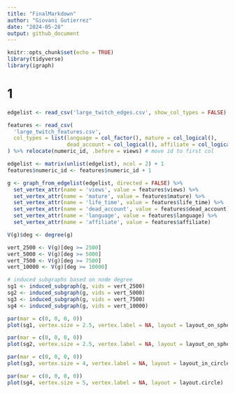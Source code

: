 ```yaml
---
title: "FinalMarkdown"
author: "Giovani Gutierrez"
date: "2024-05-28"
output: github_document
---
```


```r
knitr::opts_chunk$set(echo = TRUE)
library(tidyverse)
library(igraph)
```

# 1

```r
edgelist <- read_csv('large_twitch_edges.csv', show_col_types = FALSE)

features <- read_csv(
  'large_twitch_features.csv',
  col_types = list(language = col_factor(), mature = col_logical(),
                   dead_account = col_logical(), affiliate = col_logical())
) %>% relocate(numeric_id, .before = views) # move id to first col
```

```r
edgelist <- matrix(unlist(edgelist), ncol = 2) + 1
features$numeric_id <- features$numeric_id + 1 

g <- graph_from_edgelist(edgelist, directed = FALSE) %>% 
  set_vertex_attr(name = 'views', value = features$views) %>% 
  set_vertex_attr(name = 'mature', value = features$mature) %>% 
  set_vertex_attr(name = 'life_time', value = features$life_time) %>% 
  set_vertex_attr(name = 'dead_account', value = features$dead_account) %>% 
  set_vertex_attr(name = 'language', value = features$language) %>% 
  set_vertex_attr(name = 'affiliate', value = features$affiliate)
```

```r
V(g)$deg <- degree(g)
```

```r
vert_2500 <- V(g)[deg >= 2500]
vert_5000 <- V(g)[deg >= 5000]
vert_7500 <- V(g)[deg >= 7500]
vert_10000 <- V(g)[deg >= 10000]
```

```r
# induced subgraphs based on node degree
sg1 <- induced_subgraph(g, vids = vert_2500)
sg2 <- induced_subgraph(g, vids = vert_5000)
sg3 <- induced_subgraph(g, vids = vert_7500)
sg4 <- induced_subgraph(g, vids = vert_10000)
```

```r
par(mar = c(0, 0, 0, 0))
plot(sg1, vertex.size = 2.5, vertex.label = NA, layout = layout_on_sphere, edge.width = NA)
```

```r
par(mar = c(0, 0, 0, 0))
plot(sg2, vertex.size = 2.5, vertex.label = NA, layout = layout_on_sphere)
```

```r
par(mar = c(0, 0, 0, 0))
plot(sg3, vertex.size = 4, vertex.label = NA, layout = layout_in_circle)
```

```r
par(mar = c(0, 0, 0, 0))
plot(sg4, vertex.size = 5, vertex.label = NA, layout = layout.circle)
```

